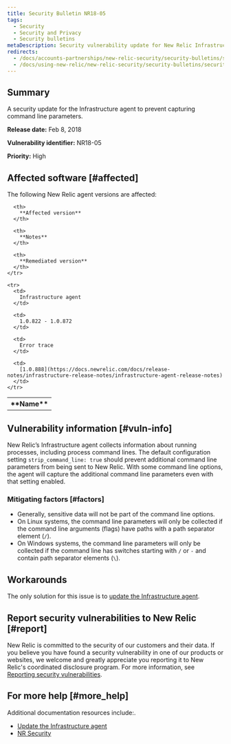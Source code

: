 ```yaml
---
title: Security Bulletin NR18-05
tags:
  - Security
  - Security and Privacy
  - Security bulletins
metaDescription: Security vulnerability update for New Relic Infrastructure agent.
redirects:
  - /docs/accounts-partnerships/new-relic-security/security-bulletins/security-bulletin-nr18-05
  - /docs/using-new-relic/new-relic-security/security-bulletins/security-bulletin-nr18-05
---
```


## Summary

A security update for the Infrastructure agent to prevent capturing command line parameters.

**Release date:** Feb 8, 2018

**Vulnerability identifier:** NR18-05

**Priority:** High

## Affected software [#affected]

The following New Relic agent versions are affected:

<table>
  <tbody>
    <tr>
      <th>
        **Name**
      </th>

      <th>
        **Affected version**
      </th>

      <th>
        **Notes**
      </th>

      <th>
        **Remediated version**
      </th>
    </tr>

    <tr>
      <td>
        Infrastructure agent
      </td>

      <td>
        1.0.822 - 1.0.872
      </td>

      <td>
        Error trace
      </td>

      <td>
        [1.0.888](https://docs.newrelic.com/docs/release-notes/infrastructure-release-notes/infrastructure-agent-release-notes)
      </td>
    </tr>
  </tbody>
</table>

## Vulnerability information [#vuln-info]

New Relic’s Infrastructure agent collects information about running processes, including process command lines. The default configuration setting `strip_command_line: true` should prevent additional command line parameters from being sent to New Relic. With some command line options, the agent will capture the additional command line parameters even with that setting enabled.

### Mitigating factors [#factors]

* Generally, sensitive data will not be part of the command line options.
* On Linux systems, the command line parameters will only be collected if the command line arguments (flags) have paths with a path separator element (`/`).
* On Windows systems, the command line parameters will only be collected if the command line has switches starting with `/` or `-` and contain path separator elements (`\`).

## Workarounds

The only solution for this issue is to [update the Infrastructure agent](https://docs.newrelic.com/docs/infrastructure/new-relic-infrastructure/installation/update-infrastructure-agent).

## Report security vulnerabilities to New Relic [#report]

New Relic is committed to the security of our customers and their data. If you believe you have found a security vulnerability in one of our products or websites, we welcome and greatly appreciate you reporting it to New Relic's coordinated disclosure program. For more information, see [Reporting security vulnerabilities](/docs/security/new-relic-security/data-privacy/reporting-security-vulnerabilities).

## For more help [#more_help]

Additional documentation resources include:.

* [Update the Infrastructure agent](https://docs.newrelic.com/docs/infrastructure/new-relic-infrastructure/installation/update-infrastructure-agent)
* [NR Security](https://newrelic.com/why-new-relic/security "Link opens in a new window.")
